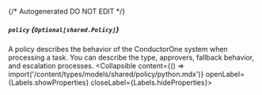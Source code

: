 {/* Autogenerated DO NOT EDIT  */}

##### `policy` *{`Optional[shared.Policy]`}*
A policy describes the behavior of the ConductorOne system when processing a task. You can describe the type, approvers, fallback behavior, and escalation processes.
<Collapsible content={() => import('/content/types/models/shared/policy/python.mdx')} openLabel={Labels.showProperties} closeLabel={Labels.hideProperties}>
</Collapsible>


